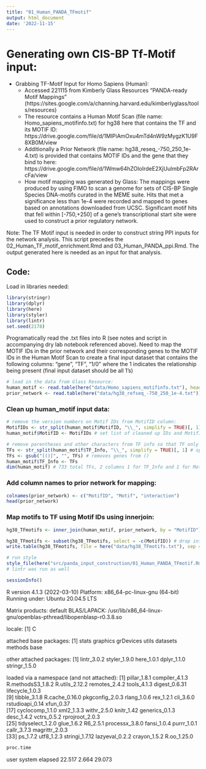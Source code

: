 ```yaml
---
title: "01_Human_PANDA_TFmotif"
output: html_document
date: '2022-11-15'
---
```


# Generating own CIS-BP Tf-Motif input:

* Grabbing TF-Motif Input for Homo Sapiens (Human):
  * Accessed 221115 from Kimberly Glass Resources "PANDA-ready Motif Mappings" (https://sites.google.com/a/channing.harvard.edu/kimberlyglass/tools/resources)
  * The resource contains a Human Motif Scan (file name: Homo_sapiens_motifinfo.txt) for hg38 here that contains the TF and its MOTIF ID: https://drive.google.com/file/d/1MlPiAmOxu4mTd4nW9zMygzK1U9F8XB0M/view
  * Additionally a Prior Network (file name: hg38_reseq_-750_250_1e-4.txt) is provided that contains MOTIF IDs and the gene that they bind to here: https://drive.google.com/file/d/1Wmw64hZOIoIrdeE2XjUulmbFp2RArcFa/view
  * How motif mapping was generated by Glass: The mappings were produced by using FIMO to scan a genome for sets of  CIS-BP Single Species DNA-motifs curated in the MEME suite. Hits that met a significance less than 1e-4 were recorded and mapped to genes based on annotations downloaded from UCSC. Significant motif hits that fell within [-750,+250] of a gene's transcriptional start site were used to construct a prior regulatory network. 


Note: The TF Motif input is needed in order to construct string PPI inputs for the network analysis. This script precedes the 02_Human_TF_motif_enrichment.Rmd and 03_Human_PANDA_ppi.Rmd. The output generated here is needed as an input for that analysis. 

## Code: 

Load in libraries needed:
```r
library(stringr)
library(dplyr)
library(here)
library(styler)
library(lintr)
set.seed(2178)
```


Programatically read the .txt files into R (see notes and script in accompanying dry lab notebook referenced above). Need to map the MOTIF IDs in the prior network and their corresponding genes to the MOTIF IDs in the Human Motif Scan to create a final input dataset that contains the following columns: "gene", "TF", "1/0" where the 1 indicates the relationship being present (final input dataset should be all 1's)

```r
# load in the data from Glass Resource:
human_motif <- read.table(here("data/Homo_sapiens_motifinfo.txt"), header = TRUE) # has column headers
prior_network <- read.table(here("data/hg38_refseq_-750_250_1e-4.txt")) # does not have column headers
```

### Clean up human_motif input data:
```r
# remove the version numbers on Motif IDs from MotifID column:
MotifIDs <- str_split(human_motif$MotifID, "\\_", simplify = TRUE)[, 1] # grab list of IDs without version
human_motif$MotifID <- MotifIDs # set list of cleaned up IDs and MotifID column values

# remove parentheses and other characters from TF info so that TF only contains name of TF:
TFs <- str_split(human_motif$TF_Info, "\\_", simplify = TRUE)[, 1] # splits every column value out by separator and only grabs the gene names
TFs <- gsub("[()]", "", TFs) # removes genes from ()
human_motif$TF_Info <- TFs
dim(human_motif) # 733 total TFs, 2 columns 1 for TF_Info and 1 for MotifID. NOTE: there are three unknown genes that do not have a gene symbol (ENSG00000250542, ENSG00000235187, ENSG00000229544), may need to remove later if cause issues in network construction
```

### Add column names to prior network for mapping:
```r
colnames(prior_network) <- c("MotifID", "Motif", "interaction")
head(prior_network)
```


### Map motifs to TF using Motif IDs using innerjoin:
```r
hg38_TFmotifs <- inner_join(human_motif, prior_network, by = "MotifID") # generate final input data for PANDA

hg38_TFmotifs <- subset(hg38_TFmotifs, select = -c(MotifID)) # drop interaction information and Motif IDs, because all interactions are present (represented as a 1) and this information is not needed for PANDA input
write.table(hg38_TFmotifs, file = here("data/hg38_TFmotifs.txt"), sep = "\t") # save final input data to Cheaha for use in network construction
```

```r
# run style
style_file(here("src/panda_input_construction/01_Human_PANDA_TFmotif.Rmd"))
# lintr was run as well
```

```r
sessionInfo()
```
R version 4.1.3 (2022-03-10)
Platform: x86_64-pc-linux-gnu (64-bit)
Running under: Ubuntu 20.04.5 LTS

Matrix products: default
BLAS/LAPACK: /usr/lib/x86_64-linux-gnu/openblas-pthread/libopenblasp-r0.3.8.so

locale:
[1] C

attached base packages:
[1] stats     graphics  grDevices utils     datasets  methods   base     

other attached packages:
[1] lintr_3.0.2   styler_1.9.0  here_1.0.1    dplyr_1.1.0   stringr_1.5.0

loaded via a namespace (and not attached):
 [1] pillar_1.8.1      compiler_4.1.3    R.methodsS3_1.8.2 R.utils_2.12.2    remotes_2.4.2     tools_4.1.3       digest_0.6.31     lifecycle_1.0.3  
 [9] tibble_3.1.8      R.cache_0.16.0    pkgconfig_2.0.3   rlang_1.0.6       rex_1.2.1         cli_3.6.0         rstudioapi_0.14   xfun_0.37        
[17] cyclocomp_1.1.0   xml2_1.3.3        withr_2.5.0       knitr_1.42        generics_0.1.3    desc_1.4.2        vctrs_0.5.2       rprojroot_2.0.3  
[25] tidyselect_1.2.0  glue_1.6.2        R6_2.5.1          processx_3.8.0    fansi_1.0.4       purrr_1.0.1       callr_3.7.3       magrittr_2.0.3   
[33] ps_1.7.2          utf8_1.2.3        stringi_1.7.12    lazyeval_0.2.2    crayon_1.5.2      R.oo_1.25.0 

```r
proc.time
```
   user  system elapsed 
 22.517   2.664  29.073 

